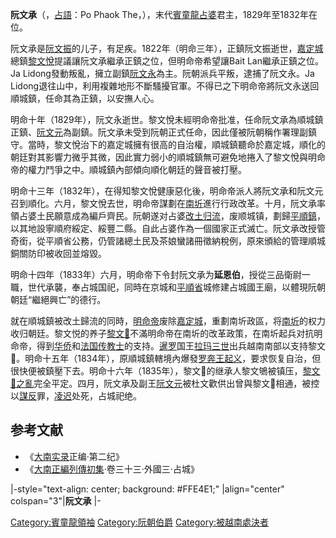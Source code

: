 {{Infobox royalty
| name               =阮文承<br>Po Phaok The
| title              = [[賓童龍占婆|賓童龍占婆]][[占婆君主列表|領袖]]<br>[[順城鎮|順城鎮]]欽差總兵掌奇
| image              =
| caption            =
| succession         = [[順城鎮|順城鎮]][[占婆君主列表#賓童龍占婆|正鎮]]
| reign              = 1829年—1832年
| predecessor        = [[阮文永|阮文永]]
| successor          = [[柴巓羅奔王之亂|羅奔王]] 
| regent             = [[阮文元|阮文元]]
| reg-type           = [[副王_(東南亞)|副王]]
| succession1         = [[順城鎮|順城鎮]][[占婆君主列表#賓童龍占婆|副鎮]]
| reign1              = 1822年—1829年
| predecessor1        = [[阮文永|阮文永]]
| successor1          = [[阮文元|阮文元]] 
| coronation1        = [[阮文永|阮文永]]
| cor-type1         = 正王
| native_lang1       = [[占語|占語]]名
| native_lang1_name1 =Po Phaok The
| birth_date         =？
| birth_place        =[[賓童龍|賓童龍]]潘里
| death_date         =1835年
| death_place        =[[越南|越南]][[順化|順化]]
| burial_date        =
| burial_place       =
| queen              =
| consort            = 
| spouse             =
| spouse 1            =
| spouse 2             =
| spouse 3           =
| spouse 4           =
| spouse 5           =
| spouse 6           =
| spouse 7           =
| offspring          = 
| royal house        =[[賓童龍|賓童龍]]第九王朝
| dynasty            = 
| father             =
| mother             =
| children           =
| religion           =
}}
'''阮文承'''（{{vie|v=Nguyễn Văn Thừa|hn=阮文承}}，[[占語|占語]]：Po Phaok The，{{bd|？||1835年|}}），末代[[賓童龍占婆|賓童龍占婆]]君主，1829年至1832年在位。

阮文承是[[阮文振_(順城鎮)|阮文振]]的儿子，有足疾。1822年（明命三年），正鎮阮文振逝世，[[嘉定城|嘉定城]]總鎮[[黎文悅|黎文悅]]提議讓阮文承繼承正鎮之位，但明命帝希望讓Bait Lan繼承正鎮之位。Ja Lidong發動叛亂，擁立副鎮[[阮文永|阮文永]]為主。阮朝派兵平叛，逮捕了阮文永。Ja Lidong退往山中，利用複雜地形不斷騷擾官軍。不得已之下明命帝將阮文永送回順城鎮，任命其為正鎮，以安撫人心。

明命十年（1829年），阮文永逝世。黎文悅未經明命帝批准，任命阮文承為順城鎮正鎮、[[阮文元|阮文元]]為副鎮。阮文承未受到阮朝正式任命，因此僅被阮朝稱作署理副鎮守。當時，黎文悅治下的嘉定城擁有很高的自治權，順城鎮聽命於嘉定城，順化的朝廷對其影響力微乎其微，因此實力弱小的順城鎮無可避免地捲入了黎文悅與明命帝的權力鬥爭之中。順城鎮內部傾向順化朝廷的聲音被打壓。

明命十三年（1832年），在得知黎文悅健康惡化後，明命帝派人將阮文承和阮文元召到順化。六月，黎文悅去世，明命帝謀劃在[[南圻|南圻]]進行行政改革。十月，阮文承率領占婆土民願意成為編戶齊民。阮朝遂对占婆[[改土归流|改土归流]]，废顺城镇，劃歸[[平順鎮|平順鎮]]，以其地設寧順府綏定、綏豐二縣。自此占婆作為一個國家正式滅亡。阮文承改授管奇銜，從平順省公務，仍管諸總土民及茶娘蠻諸冊徵納稅例，原來頒給的管理順城銅關防印被收回並熔毀。

明命十四年（1833年）六月，明命帝下令封阮文承为'''延恩伯'''，授從三品衛尉一職，世代承襲，奉占城国祀，同時在京城和[[平順省|平順省]]城修建占城國王廟，以體現阮朝朝廷“繼絕興亡”的德行。

就在順城鎮被改土歸流的同時，[[明命帝|明命帝]]废除[[嘉定城|嘉定城]]，重劃南圻政區，将[[南圻|南圻]]的权力收归朝廷。黎文悦的养子[[黎文𠐤|黎文𠐤]]不滿明命帝在南圻的改革政策，在南圻起兵对抗明命帝，得到[[华侨|华侨]]和[[法国|法国]][[传教士|传教士]]的支持。[[暹罗|暹罗]]国王[[拉玛三世|拉玛三世]]出兵越南南部以支持黎文𠐤。明命十五年（1834年），原順城鎮轄境內爆發[[罗奔王起义|罗奔王起义]]，要求恢复自治，但很快便被鎮壓下去。明命十六年（1835年），黎文𠐤的继承人黎文鴝被镇压，[[黎文𠐤之亂|黎文𠐤之亂]]完全平定。四月，阮文承及副王[[阮文元|阮文元]]被杜文歡供出曾與黎文𠐤相通，被控以[[謀反|謀反]]罪，[[凌迟|凌迟]]处死，占城祀绝。

==参考文献==
* 《[[大南实录|大南实录]]正编·第二纪》
* 《[[大南實錄|大南正編列傳初集]]·卷三十三·外國三·占城》

{{start box}}
|-style="text-align: center; background: #FFE4E1;"
|align="center" colspan="3"|'''阮文承'''
|-
{{s-before|[[阮文永|阮文永]]}}
{{s-title|[[占婆君主列表#賓童龍占婆|賓童龍占婆君主]]|1828-1832}}
{{s-after|[[柴巓羅奔王之亂|羅奔王]]}}
{{end box}}
{{占婆君主}}
[[Category:賓童龍領袖|Category:賓童龍領袖]]
[[Category:阮朝伯爵|Category:阮朝伯爵]]
[[Category:被越南處決者|Category:被越南處決者]]